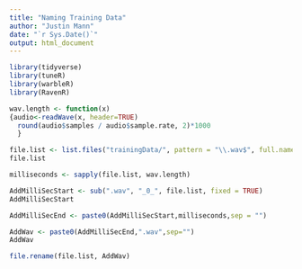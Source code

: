 ```yaml
---
title: "Naming Training Data"
author: "Justin Mann"
date: "`r Sys.Date()`"
output: html_document
---
```


```r
library(tidyverse)
library(tuneR)
library(warbleR)
library(RavenR)
```

```r
wav.length <- function(x)
{audio<-readWave(x, header=TRUE)
  round(audio$samples / audio$sample.rate, 2)*1000
  }
```

```r
file.list <- list.files("trainingData/", pattern = "\\.wav$", full.names = TRUE)
file.list
```

```r
milliseconds <- sapply(file.list, wav.length)
```


```r
AddMilliSecStart <- sub(".wav", "_0_", file.list, fixed = TRUE)
AddMilliSecStart

AddMilliSecEnd <- paste0(AddMilliSecStart,milliseconds,sep = "")

AddWav <- paste0(AddMilliSecEnd,".wav",sep="")
AddWav
```

```r
file.rename(file.list, AddWav)
```


